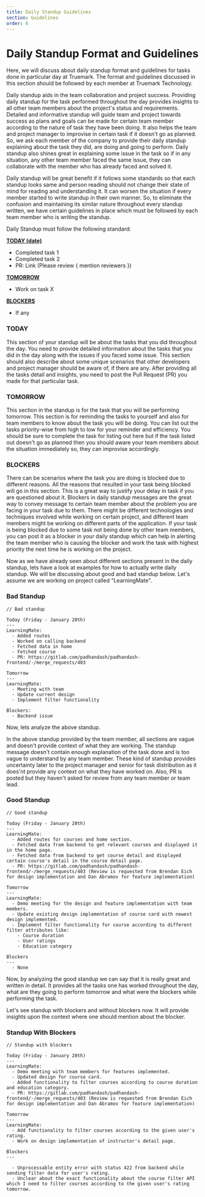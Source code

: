 ```yaml
---
title: Daily Standup Guidelines
section: Guidelines
order: 6
---
```


# Daily Standup Format and Guidelines

Here, we will discuss about daily standup format and guidelines for tasks done in particular day at Truemark. The format and guidelines discussed in this section should be followed by each member at Truemark Technology.

Daily standup aids in the team collaboration and project success. Providing daily standup for the task performed throughout the day provides insights to all other team members about the project's status and requirements. Detailed and informative standup will guide team and project towards success as plans and goals can be made for certain team member according to the nature of task they have been doing. It also helps the team and project manager to improvise in certain task if it doesn't go as planned. So, we ask each member of the company to provide their daily standup explaining about the task they did, are doing and going to perform. Daily standup also shines great in explaining some issue in the task so if in any situation, any other team member faced the same issue, they can collaborate with the member who has already faced and solved it.

Daily standup will be great benefit if it follows some standards so that each standup looks same and person reading should not change their state of mind for reading and understanding it. It can worsen the situation if every member started to write standup in their own manner. So, to eliminate the confusion and maintaining its similar nature throughout every standup written, we have certain guidelines in place which must be followed by each team member who is writing the standup.

Daily Standup must follow the following standard:

[**TODAY (date)**](/docs/guidelines/daily-standup#today)

- Completed task 1
- Completed task 2
- PR: Link (Please review { mention reviewers })

[**TOMORROW**](/docs/guidelines/daily-standup#tomorrow)

- Work on task X

[**BLOCKERS**](/docs/guidelines/daily-standup#blockers)

- If any

### TODAY

This section of your standup will be about the tasks that you did throughout the day. You need to provide detailed information about the tasks that you did in the day along with the issues if you faced some issue. This section should also describe about some unique scenarios that other developers and project manager should be aware of, if there are any. After providing all the tasks detail and insights, you need to post the Pull Request (PR) you made for that particular task.

### TOMORROW

This section in the standup is for the task that you will be performing tomorrow. This section is for reminding the tasks to yourself and also for team members to know about the task you will be doing. You can list out the tasks priority-wise from high to low for your reminder and efficiency. You should be sure to complete the task for listing out here but if the task listed out doesn't go as planned then you should aware your team members about the situation immediately so, they can improvise accordingly.

### BLOCKERS

There can be scenarios where the task you are doing is blocked due to different reasons. All the reasons that resulted in your task being blocked will go in this section. This is a great way to justify your delay in task if you are questioned about it. Blockers in daily standup messages are the great way to convey message to certain team member about the problem you are facing in your task due to them. There might be different technologies and techniques involved while working on certain project, and different team members might be working on different parts of the application. If your task is being blocked due to some task not being done by other team members, you can post it as a blocker in your daily standup which can help in alerting the team member who is causing the blocker and work the task with highest priority the next time he is working on the project.

Now as we have already seen about different sections present in the daily standup, lets have a look at examples for how to actually write daily standup. We will be discussing about good and bad standup below. Let's assume we are working on project called "LearningMate".

### Bad Standup

```
// Bad standup

Today (Friday - January 20th)
---
LearningMate:
  - Added routes
  - Worked on calling backend
  - Fetched data in home
  - Fetched course
  - PR: https://gitlab.com/padhandash/padhandash-frontend/-/merge_requests/403

Tomorrow
---
LearningMate:
  - Meeting with team
  - Update current design
  - Implement filter functionality

Blockers:
  - Backend issue
```

Now, lets analyze the above standup.

In the above standup provided by the team member, all sections are vague and doesn't provide context of what they are working. The standup message doesn't contain enough explanation of the task done and is too vague to understand by any team member. These kind of standup provides uncertainty later to the project manager and senior for task distribution as it does'nt provide any context on what they have worked on. Also, PR is posted but they haven't asked for review from any team member or team lead.

### Good Standup

```
// Good standup

Today (Friday - January 20th)
---
LearningMate:
  - Added routes for courses and home section.
  - Fetched data from backend to get relevant courses and displayed it in the home page.
  - Fetched data from backend to get course detail and displayed certain course's detail in the course detail page.
  - PR: https://gitlab.com/padhandash/padhandash-frontend/-/merge_requests/403 (Review is requested from Brendan Eich for design implementation and Dan Abramov for feature implementation)

Tomorrow
---
LearningMate:
  - Demo meeting for the design and feature implementation with team members.
  - Update existing design implementation of course card with newest design implemented.
  - Implement filter functionality for course according to different filter attributes like:
    - Course duration
    - User ratings
    - Education category

Blockers
---
  - None
```

Now, by analyzing the good standup we can say that it is really great and written in detail. It provides all the tasks one has worked throughout the day, what are they going to perform tomorrow and what were the blockers while performing the task.

Let's see standup with blockers and without blockers now. It will provide insights upon the context where one should mention about the blocker.

### Standup With Blockers

```
// Standup with blockers

Today (Friday - January 20th)
---
LearningMate:
  - Demo meeting with team members for features implemented.
  - Updated design for course card.
  - Added functionality to filter courses according to course duration and education category.
  - PR: https://gitlab.com/padhandash/padhandash-frontend/-/merge_requests/403 (Review is requested from Brendan Eich for design implementation and Dan Abramov for feature implementation)

Tomorrow
---
LearningMate:
  - Add functionality to filter courses according to the given user's rating.
  - Work on design implementation of instructor's detail page.

Blockers
---

  - Unprocessable entity error with status 422 from backend while sending filter data for user's rating.
  - Unclear about the exact functionality about the course filter API which I need to filter courses according to the given user's rating tomorrow.
```
